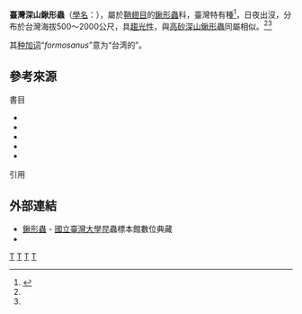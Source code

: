 {{Speciesbox
| taxon = Lucanus formosanus
| image = Lucanus formosanus sjh.jpg
| image_caption =''Lucanus formosanus'',成蟲
| authority = Planet, 1899
}}
'''臺灣深山鍬形蟲'''（[[學名|學名]]：''{{sname|Lucanus formosanus}}''），屬於[[鞘翅目|鞘翅目]]的[[鍬形蟲|鍬形蟲]]科，臺灣特有種<ref>{{cite journal |title=Phylogenetic position of a threatened stag beetle, ''Lucanus datunensis'' (Coleoptera: Lucanidae) in Taiwan and implications for conservation |journal=[[Conservation_Genetics|Conservation Genetics]] |doi=10.1007/s10592-009-9996-8 |year=2009 |author=Chung-Ping Lin, Jen-Pan Huang, Yat-Hung Lee & Ming-Yu Chen |volume=12 |pages=337–341}}</ref>，日夜出沒，分布於台灣海拔500～2000公尺，具[[趨光性|趨光性]]，與[[高砂深山鍬形蟲|高砂深山鍬形蟲]]同屬相似。<ref name="TaiBNET-333951"/><ref name="taubif-namecode-333951"/>{{sfn|楊維晟|2008|p=18}}

其[[种加词|种加词]]“''formosanus''”意为“台湾的”。

== 參考來源 ==
;書目
*{{clref|楊維晟|2008|ref= {{cite isbn| 9789862162507 | ref= harv | noedit}}}}
*{{clref|鈴木知之|2006|ref= {{cite isbn|9789866920172|ref=harv|noedit}}}}
*{{clref|張永仁|2006|ref= {{cite isbn|9573257831|ref=harv|noedit}}}}
*{{clref|周文一|2013|ref= {{cite isbn|9789862621776|ref=harv|noedit}}}}
*{{clref|黃仕傑|2015|ref= {{cite isbn|9789864138012|ref=harv|noedit}}}}

;引用
{{reflist|1|refs= 
<ref name="taubif-namecode-333951">{{cite web|url=http://taibif.org.tw/taibif_search/species_detail.php?name_code=333951 |title= Lucanus formosanus 臺灣深山鍬形蟲 |publisher=  台灣生物多樣性資訊入口網-TaiBIF  | accessdate =2015-10-12}}；2015-10-01日之前的前端介面舊版：{{cite web|url= http://taibif.tw/zh/namecode/333951 |title= Lucanus formosanus 臺灣深山鍬形蟲 |publisher=  台灣生物多樣性資訊入口網-TaiBIF  | accessdate =2015-07-02 |archiveurl= http://archive.is/taibif.tw/zh/namecode/333951 | archivedate= 2015-07-02 }}</ref>
<ref name="TaiBNET-333951">{{TaiBNET| id =333951 | zh = 臺灣深山鍬形蟲 | binomial = Lucanus formosanus | accessdate =2015-07-02}}</ref>
}}

==外部連結==
*[https://web.archive.org/web/20150326221140/http://www.imdap.entomol.ntu.edu.tw/CommonInsect.php?CIindex=categorylist&L=C&CC_ID=110 鍬形蟲] - [[國立臺灣大學|國立臺灣大學]]昆蟲標本館數位典藏
*{{cite web |url= http://recreation.forest.gov.tw/epaper/epaper_97067.htm |title= 台灣10處森林遊樂區，鍬形蟲分布狀況表 |work= 台灣山林悠遊網電子報 |publisher= [[行政院農業委員會林務局|行政院農業委員會林務局]] |accessdate= 2015-08-25 |archive-url= https://web.archive.org/web/20160304092825/http://recreation.forest.gov.tw/epaper/epaper_97067.htm |archive-date= 2016-03-04 |dead-url= yes }}

{{commonscat|Lucanus formosanus}}
{{taxonbar}}
[[Category:_1899年描述的昆虫|T]]
[[Category:深山鍬形蟲屬|T]]
[[Category:台灣昆蟲|T]]
[[Category:台灣特有種|T]]